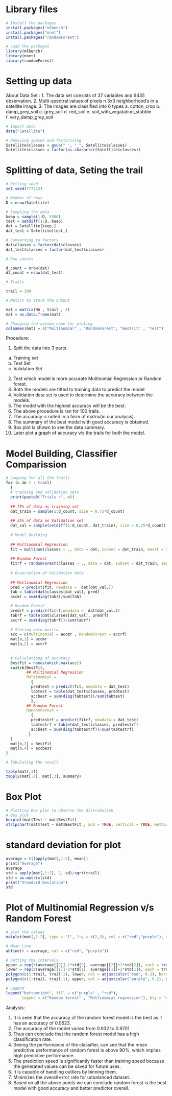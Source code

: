 # Library files

```{r, warning= FALSE }

# Install the packages
install.packages("mlbench")
install.packages("nnet")
install.packages("randomForest")

```

```{r, warning= FALSE }

# Load the packages
library(mlbench)
library(nnet)
library(randomForest)
```

# Setting up data

About Data Set :
1.	The data set consists of 37 variables and 6435 observation.
2.	Multi-spectral values of pixels n 3x3 neighborhood’s in a satellite image.
3.	The images are classified into 6 types
  a.	cotton_crop
  b.	damp_grey_soil
  c.	grey_soil
  d.	red_soil
  e.	soil_with_vegatation_stubble
  f.	very_damp_grey_soil

```{r}
# Import data
data("Satellite")

# Removing spaces and factorizing
Satellite$classes = gsub(" ", "_", Satellite$classes)
Satellite$classes = factor(as.character(Satellite$classes))
```

# Splitting of data, Seting the trail

```{r}

# Setting seed
set.seed(777222)

# Number of rows
D = nrow(Satellite)

# Sampling the data
keep = sample(1:D, 5500)
test = setdiff(1:D, keep)
dat = Satellite[keep,]
dat_test = Satellite[test,]

# Converting to factors
dat$classes = factor(dat$classes)
dat_test$classes = factor(dat_test$classes)

# Row counts

d_count = nrow(dat)
dt_count = nrow(dat_test)

# Trails

trail = 100

# Matirx to store the output

mat = matrix(NA , trail , 4)
mat = as.data.frame(mat)

# Changing the column name for ploting
colnames(mat) = c("Multinomial" , "RandomForest", "BestFit" , "Test")


```

Procedure: 

1.	Split the data into 3 parts.
  a.	Training set
  b.	Test Set
  c.	Validation Set
2.	Test which model is more accurate Multinomial Regression or Random forest.
3.	Both the models are fitted to training data to predict the model
4.	Validation data set is used to determine the accuracy between the models.
5.	The model with the highest accuracy will be the best.
6.	The above procedure is ran for 100 trails.
7.	The accuracy is noted in a form of matrix(in our analysis).
8.	The summary of the best model with good accuracy is obtained.
9.	Box plot is shown to see the data summary.
10.	Later plot a graph of accuracy v/s the trails for both the model.

# Model Building, Classifier Comparission

```{r}
# Looping for all the trails
for (n in 1 : trail) 
  {
  # training and validation sets
  print(paste0("Trials :", n))
  
  ## 75% of data as training set
  dat_train = sample(1:d_count, size = 0.75*d_count)  
  
  ## 25% of data as Validation set
  dat_val = sample(setdiff(1:d_count, dat_train), size = 0.25*d_count)
  
  # Model Building
  
  ## Multinomial Regression
  fit = multinom(classes ~ ., data = dat, subset = dat_train, maxit = 500)
  
  ## Random Forest
  fitrf = randomForest(classes ~ ., data = dat, subset = dat_train, importance = TRUE)
 
  # Ovservation of Validation data
  
  ## Multinomial Regression
  pred = predict(fit, newdata =  dat[dat_val,])
  tab = table(dat$classes[dat_val], pred)
  accmr = sum(diag(tab))/sum(tab)

  # Random Forest
  predrf = predict(fitrf,newdata =  dat[dat_val,])
  tabrf = table(dat$classes[dat_val], predrf)
  accrf = sum(diag(tabrf))/sum(tabrf)
 
  # Storing onto matrix
  acc = c(Multinomial = accmr , RandomForest = accrf)
  mat[n,1] = accmr
  mat[n,2] = accrf
  
  
  # Calculationg of accuracy
  BestFit = names(which.max(acc))
  switch(BestFit,
         ## Multinomial Regression
         Multinomial = 
           {
           predtest = predict(fit, newdata = dat_test)
           tabtest = table(dat_test$classes, predtest)
           accbest = sum(diag(tabtest))/sum(tabtest)
           },
         ## Random Forest
         RandomForest = 
           {
           predtestrf = predict(fitrf, newdata = dat_test)
           tabtestrf = table(dat_test$classes, predtestrf)
           accbest = sum(diag(tabtestrf))/sum(tabtestrf)
          }
  )
  mat[n,3] = BestFit
  mat[n,4] = accbest
}

# Tabulating the result

table(mat[,3])
tapply(mat[,4], mat[,3], summary)

```

# Box Plot

```{r}
# Plotting Box plot to observe the distrubution
# Box plot
boxplot(mat$Test ~ mat$BestFit)
stripchart(mat$Test ~ mat$BestFit , add = TRUE, vertical = TRUE, method = "jitter", pch = 15, col = adjustcolor("red", 0.5))

```

# standard deviation for plot

```{r}
average = t(lapply(mat[,1:2], mean))
print("Average")
average
std = apply(mat[,1:2], 2, sd)/sqrt(trail)
std = as.matrix(std)
print("Standard Deviation")
std

```

# Plot of Multinomial Regression v/s Random  Forest

```{r}
# plot the values
matplot(mat[,1:2], type = "l", lty = c(2,3), col = c("red","purple"), xlab = "Trails-Samples", ylab = "Accuracy",main = "Multinomial Regression v/s Random  Forest", ylim = c(0.80, 0.95), xlim = c(0, 100))

# Mean Line
abline(h = average, col = c("red", "purple"))

# Setting the intervals
upper = rep(c(average[[2]]-2*std[2], average[[2]]+2*std[2]), each = trail)
lower = rep(c(average[[1]]-2*std[1], average[[1]]+2*std[1]), each = trail)
polygon(c(1:trail, trail:1), lower, col = adjustcolor("red", 0.2), border = FALSE)
polygon(c(1:trail, trail:1), upper, col = adjustcolor("purple", 0.2), border = FALSE)

# Legend
legend("bottomright", fill = c("purple" , "red"),
       legend = c("Random forest" , "Multinomial regression"), bty = "y")

```

Analysis:

1.	It is seen that the accuracy of the random forest model is the best as it has an accuracy of 0.9523.
2.	The accuracy of the model varied from 0.932 to 0.9701.
3.	Thus can conclude that the random forest model has a high classification rate. 
4.	Seeing the performance of the classifier, can see that the mean predictive performance of random forest is above 90%, which implies high predictive performance.
5.	The prediction speed is significantly faster than training speed because the generated values can be saved for future uses.
6.	It is capable of handling outliers by binning them.
7.	Minimizes the overall error rate for unbalanced dataset.
8.	Based on all the above points we can conclude random forest is the best model with good accuracy and better predictor overall.


